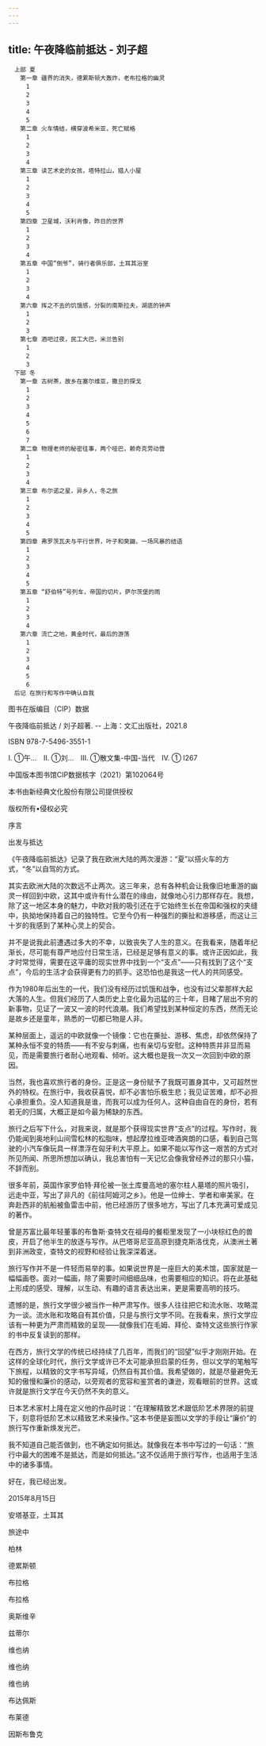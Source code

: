 ```yaml
---
---
---
```

title: 午夜降临前抵达 - 刘子超
---


```
　上部 夏
　　第一章 疆界的消失，德累斯顿大轰炸，老布拉格的幽灵
　　　1
　　　2
　　　3
　　　4
　　　5
　　第二章 火车情结，横穿波希米亚，死亡赋格
　　　1
　　　2
　　　3
　　　4
　　第三章 读艺术史的女孩，塔特拉山，猎人小屋
　　　1
　　　2
　　　3
　　　4
　　　5
　　第四章 卫星城，沃利肖像，昨日的世界
　　　1
　　　2
　　　3
　　　4
　　第五章 中国“倒爷”，骑行者俱乐部，土耳其浴室
　　　1
　　　2
　　　3
　　　4
　　第六章 挥之不去的饥饿感，分裂的南斯拉夫，湖底的钟声
　　　1
　　　2
　　　3
　　第七章 酒吧过夜，民工大巴，米兰告别
　　　1
　　　2
　　　3
　下部 冬
　　第一章 古树茶，故乡在塞尔维亚，撒旦的探戈
　　　1
　　　2
　　　3
　　　4
　　　5
　　　6
　　　7
　　第二章 物理老师的秘密往事，两个哑巴，赖奇克劳动营
　　　1
　　　2
　　　3
　　　4
　　第三章 布尔诺之星，异乡人，冬之旅
　　　1
　　　2
　　　3
　　　4
　　　5
　　第四章 弗罗茨瓦夫与平行世界，叶子和臭鼬，一场风暴的结语
　　　1
　　　2
　　　3
　　　4
　　　5
　　第五章 “舒伯特”号列车，帝国的切片，萨尔茨堡的雨
　　　1
　　　2
　　　3
　　　4
　　第六章 流亡之地，黄金时代，最后的游荡
　　　1
　　　2
　　　3
　　　4
　　　5
　　　6
　后记 在旅行和写作中确认自我
```





图书在版编目（CIP）数据

午夜降临前抵达 / 刘子超著. -- 上海：文汇出版社，2021.8

ISBN 978-7-5496-3551-1

Ⅰ. ①午…　Ⅱ. ①刘…　Ⅲ. ①散文集-中国-当代　Ⅳ. ① I267

中国版本图书馆CIP数据核字（2021）第102064号

本书由新经典文化股份有限公司提供授权

版权所有•侵权必究







序言

出发与抵达


《午夜降临前抵达》记录了我在欧洲大陆的两次漫游：“夏”以搭火车的方式，“冬”以自驾的方式。

其实去欧洲大陆的次数远不止两次。这三年来，总有各种机会让我像旧地重游的幽灵一样回到中欧，这其中或许有什么潜在的缘由，就像地心引力那样存在。我想，除了这一地区本身的魅力，中欧对我的吸引还在于它始终生长在帝国和强权的夹缝中，执拗地保持着自己的独特性。它至今仍有一种强烈的撕扯和游移感，而这让三十岁的我感到了某种心灵上的契合。

并不是说我此前遭遇过多大的不幸，以致丧失了人生的意义。在我看来，随着年纪渐长，尽可能有尊严地应付日常生活，已经是足够有意义的事。或许正因如此，我才时常觉得，需要在这平庸的现实世界中找到一个“支点”——只有找到了这个“支点”，今后的生活才会获得更有力的抓手。这恐怕也是我这一代人的共同感受。

作为1980年后出生的一代，我们没有经历过饥饿和战争，也没有过父辈那样大起大落的人生。但我们经历了人类历史上变化最为迅猛的三十年，目睹了层出不穷的新事物，见证了一波又一波的时代浪潮。我们希望找到某种恒定的东西，然而无论是故乡还是童年，熟悉的一切都已物是人非。

某种层面上，遥远的中欧就像一个镜像：它也在撕扯、游移、焦虑，却依然保持了某种永恒不变的特质——有不安与刺痛，也有亲切与安慰。这种特质并非显而易见，而是需要旅行者耐心地观看、倾听。这大概也是我一次又一次回到中欧的原因。

当然，我也喜欢旅行者的身份。正是这一身份赋予了我既可置身其中，又可超然世外的特权。在旅行中，我收获喜悦，却不必害怕乐极生悲；我见证苦难，却不必担心承担重负。没人知道我是谁，而我可以成为任何人。这种自由自在的身份，若有若无的归属，大概正是如今最为稀缺的东西。

旅行之后写下什么，对我来说，就是那个获得现实世界“支点”的过程。写作时，我仍能闻到奥地利山间雪松林的松脂味，想起摩拉维亚啤酒爽朗的口感，看到自己驾驶的小汽车像玩具一样漂浮在匈牙利大平原上。如果不能以写作这一艰苦的方式对所见所闻、所思所想加以确认，我总害怕有一天记忆会像我曾经养过的那只小猫，不辞而别。

很多年前，英国作家罗伯特·拜伦被一张土库曼高地的塞尔柱人墓塔的照片吸引，远走中亚，写出了非凡的《前往阿姆河之乡》。他是一位绅士、学者和审美家。在奔赴西非的航船被鱼雷击中前，他已经游历了很多地方，写出了几本充满可爱成见的著作。

曾是苏富比最年轻董事的布鲁斯·查特文在祖母的餐柜里发现了一小块棕红色的兽皮，开启了他半生的放逐与写作。从巴塔哥尼亚高原到捷克斯洛伐克，从澳洲土著到非洲政变，查特文的视野和经验让我深深着迷。

旅行写作并不是一件轻而易举的事。如果说世界是一座巨大的美术馆，国家就是一幅幅画卷。面对一幅画，除了需要时间细细品味，也需要相应的知识。将在此基础上形成的感受、理解，以生动、有趣的语言表达出来，更是需要高明的技巧。

遗憾的是，旅行文学很少被当作一种严肃写作。很多人往往把它和流水账、攻略混为一谈。流水账和攻略自有其价值，只是与旅行文学不同。在我看来，旅行文学应该有一种更为严肃而精致的呈现——就像我们在毛姆、拜伦、查特文这些旅行作家的书中反复读到的那样。

在西方，旅行文学的传统已经持续了几百年，而我们的“回望”似乎才刚刚开始。在这样的全球化时代，旅行文学或许已不太可能承担启蒙的任务，但以文学的笔触写下旅程，以精致的文字书写异域，仍然自有其价值。我希望做的，就是尽量避免无知的傲慢和廉价的感动，以旁观者的宽容和鉴赏者的谦逊，观看眼前的世界。这或许就是旅行文学在今天仍然不失的意义。

日本艺术家村上隆在定义他的作品时说：“在理解精致艺术跟低阶艺术界限的前提下，刻意将低阶艺术以精致艺术来操作。”这本书便是妄图以文学的手段让“廉价”的旅行写作重新焕发光芒。

我不知道自己能否做到，也不确定如何抵达。就像我在本书中写过的一句话：“旅行中最大的困难不是抵达，而是如何抵达。”这不仅适用于旅行写作，也适用于生活中的诸多事情。

好在，我已经出发。

2015年8月15日

安塔基亚，土耳其





旅途中



柏林



德累斯顿



布拉格



布拉格



奥斯维辛



兹蒂尔



维也纳



维也纳



维也纳



布达佩斯



布莱德



因斯布鲁克